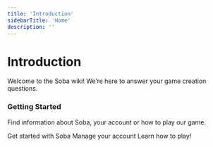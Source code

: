 ```yaml
---
title: 'Introduction'
sidebarTitle: 'Home'
description: ''
---
```


# Introduction
Welcome to the Soba wiki! We’re here to answer your game creation questions.

### Getting Started
Find information about Soba, your account or how to play our game.

<CardGroup cols={3}>
    <Card title="Overview" icon="flag">
    Get started with Soba
  </Card>
    <Card title="Account" icon="user">
    Manage your account
  </Card>
    <Card title="Play" icon="play">
    Learn how to play!
  </Card>
</CardGroup>
